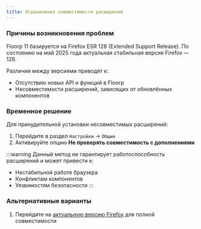 ```yaml
---
title: Ограничения совместимости расширений
---
```



### Причины возникновения проблем

Floorp 11 базируется на Firefox ESR 128 (Extended Support Release). По состоянию на май 2025 года актуальная стабильная версия Firefox — 128.

Различия между версиями приводят к:
- Отсутствию новых API и функций в Floorp
- Несовместимости расширений, зависящих от обновлённых компонентов

### Временное решение

Для принудительной установки несовместимых расширений:
1. Перейдите в раздел `Настройки` → `Общие`
2. Активируйте опцию **Не проверять совместимость с дополнениями**

:::warning
Данный метод не гарантирует работоспособность расширений и может привести к:
- Нестабильной работе браузера
- Конфликтам компонентов
- Уязвимостям безопасности
:::

### Альтернативные варианты

1. Перейдите на [актуальную версию Firefox](https://www.mozilla.org/firefox) для полной совместимости

<Support />